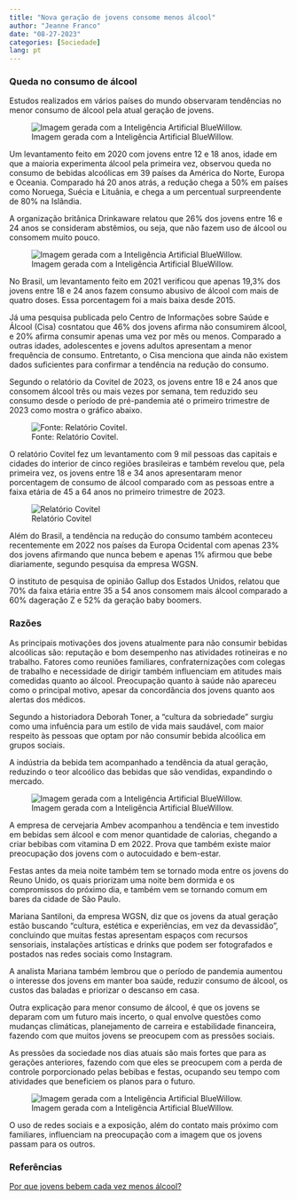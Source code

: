 ---
title: "Nova geração de jovens consome menos álcool"
author: "Jeanne Franco"
date: "08-27-2023"
categories: [Sociedade]
lang: pt
---

### Queda no consumo de álcool

Estudos realizados em vários países do mundo observaram tendências no menor consumo de álcool pela atual geração de jovens.

![Imagem gerada com a Inteligência Artificial BlueWillow.](images/d1db2ed5-b05c-4b75-adcc-927e9735fdc4.jpg){fig-align="center"}

Um levantamento feito em 2020 com jovens entre 12 e 18 anos, idade em que a maioria experimenta álcool pela primeira vez, observou queda no consumo de bebidas alcoólicas em 39 países da América do Norte, Europa e Oceania. Comparado há 20 anos atrás, a redução chega a 50% em países como Noruega, Suécia e Lituânia, e chega a um percentual surpreendente de 80% na Islândia.

A organização britânica Drinkaware relatou que 26% dos jovens entre 16 e 24 anos se consideram abstêmios, ou seja, que não fazem uso de álcool ou consomem muito pouco.

![Imagem gerada com a Inteligência Artificial BlueWillow.](images/2fdf5245-f322-45eb-9eda-ad6e191ffdf8.jpg){fig-align="center"}

No Brasil, um levantamento feito em 2021 verificou que apenas 19,3% dos jovens entre 18 e 24 anos fazem consumo abusivo de álcool com mais de quatro doses. Essa porcentagem foi a mais baixa desde 2015.

Já uma pesquisa publicada pelo Centro de Informações sobre Saúde e Álcool (Cisa) cosntatou que 46% dos jovens afirma não consumirem álcool, e 20% afirma consumir apenas uma vez por mês ou menos. Comparado a outras idades, adolescentes e jovens adultos apresentam a menor frequência de consumo. Entretanto, o Cisa menciona que ainda não existem dados suficientes para confirmar a tendência na redução do consumo.

Segundo o relatório da Covitel de 2023, os jovens entre 18 e 24 anos que consomem álcool três ou mais vezes por semana, tem reduzido seu consumo desde o período de pré-pandemia até o primeiro trimestre de 2023 como mostra o gráfico abaixo.

![Fonte: Relatório Covitel.](images/brnwa.png){fig-align="center"}

O relatório Covitel fez um levantamento com 9 mil pessoas das capitais e cidades do interior de cinco regiões brasileiras e também revelou que, pela primeira vez, os jovens entre 18 e 34 anos apresentaram menor porcentagem de consumo de álcool comparado com as pessoas entre a faixa etária de 45 a 64 anos no primeiro trimestre de 2023.

![Relatório Covitel](images/nmey.png){fig-align="center"}

Além do Brasil, a tendência na redução do consumo também aconteceu recentemente em 2022 nos países da Europa Ocidental com apenas 23% dos jovens afirmando que nunca bebem e apenas 1% afirmou que bebe diariamente, segundo pesquisa da empresa WGSN.

O instituto de pesquisa de opinião Gallup dos Estados Unidos, relatou que 70% da faixa etária entre 35 a 54 anos consomem mais álcool comparado a 60% dageração Z e 52% da geração baby boomers.

### Razões

As principais motivações dos jovens atualmente para não consumir bebidas alcoólicas são: reputação e bom desempenho nas atividades rotineiras e no trabalho. Fatores como reuniões familiares, confraternizações com colegas de trabalho e necessidade de dirigir também influenciam em atitudes mais comedidas quanto ao álcool. Preocupação quanto à saúde não apareceu como o principal motivo, apesar da concordância dos jovens quanto aos alertas dos médicos.

Segundo a historiadora Deborah Toner, a "cultura da sobriedade" surgiu como uma infuência para um estilo de vida mais saudável, com maior respeito às pessoas que optam por não consumir bebida alcoólica em grupos sociais.

A indústria da bebida tem acompanhado a tendência da atual geração, reduzindo o teor alcoólico das bebidas que são vendidas, expandindo o mercado.

![Imagem gerada com a Inteligência Artificial BlueWillow.](images/960aaa6a-83b1-4783-8a5b-312898afe250.jpg){fig-align="center"}

A empresa de cervejaria Ambev acompanhou a tendência e tem investido em bebidas sem álcool e com menor quantidade de calorias, chegando a criar bebibas com vitamina D em 2022. Prova que também existe maior preocupação dos jovens com o autocuidado e bem-estar.

Festas antes da meia noite também tem se tornado moda entre os jovens do Reuno Unido, os quais priorizam uma noite bem dormida e os compromissos do próximo dia, e também vem se tornando comum em bares da cidade de São Paulo.

Mariana Santiloni, da empresa WGSN, diz que os jovens da atual geração estão buscando "cultura, estética e experiências, em vez da devassidão", concluindo que muitas festas apresentam espaços com recursos sensoriais, instalações artísticas e drinks que podem ser fotografados e postados nas redes sociais como Instagram.

A analista Mariana também lembrou que o período de pandemia aumentou o interesse dos jovens em manter boa saúde, reduzir consumo de álcool, os custos das baladas e priorizar o descanso em casa.

Outra explicação para menor consumo de álcool, é que os jovens se deparam com um futuro mais incerto, o qual envolve questões como mudanças climáticas, planejamento de carreira e estabilidade financeira, fazendo com que muitos jovens se preocupem com as pressões sociais.

As pressões da sociedade nos dias atuais são mais fortes que para as gerações anteriores, fazendo com que eles se preocupem com a perda de controle porporcionado pelas bebibas e festas, ocupando seu tempo com atividades que beneficiem os planos para o futuro.

![Imagem gerada com a Inteligência Artificial BlueWillow.](images/6f940bd0-cf3d-499f-a4b5-9988e596ead4-01.jpg){fig-align="center"}

O uso de redes sociais e a exposição, além do contato mais próximo com familiares, influenciam na preocupação com a imagem que os jovens passam para os outros.

### Referências

[Por que jovens bebem cada vez menos álcool?](https://www.bbc.com/portuguese/articles/cedeypvj97lo)
